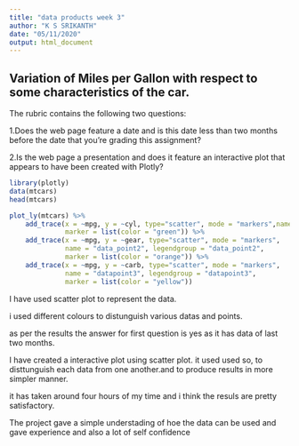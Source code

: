---
title: "data products week 3"
author: "K S SRIKANTH"
date: "05/11/2020"
output: html_document
---

## Variation of Miles per Gallon with respect to some characteristics of the car.

The rubric contains the following two questions:

1.Does the web page feature a date and is this date less than two months before the date that you're grading this assignment?

2.Is the web page a presentation and does it feature an interactive plot that appears to have been created with Plotly?
```{r}
library(plotly)
data(mtcars)
head(mtcars)
```
```{r}
plot_ly(mtcars) %>%
    add_trace(x = ~mpg, y = ~cyl, type="scatter", mode = "markers",name = "circular", legendgroup = "circular", 
              marker = list(color = "green")) %>%
    add_trace(x = ~mpg, y = ~gear, type="scatter", mode = "markers",
              name = "data_point2", legendgroup = "data_point2", 
              marker = list(color = "orange")) %>%
    add_trace(x = ~mpg, y = ~carb, type="scatter", mode = "markers",
              name = "datapoint3", legendgroup = "datapoint3", 
              marker = list(color = "yellow")) 
```

I have used scatter plot to represent the data.

i used different colours to distunguish various datas and points.

as per the results the answer for first question is yes as it has data of last two months.

I have created a interactive plot  using scatter plot. it used used so, to disttunguish each data from one another.and to produce results in more simpler manner.

it has taken around four hours of my time and i think the resuls are pretty satisfactory.

The project gave a simple understading of hoe the data can be used and gave experience and also a lot of self confidence






